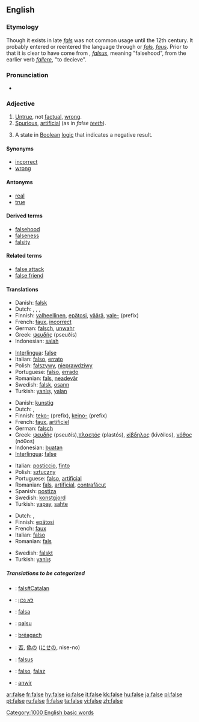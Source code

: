 ==English==

===Etymology===
Though it exists in late {{OE.}} ''[[fals]]'' was not common usage until the 12th century.  It probably entered or reentered the language through {{OF.}} or {{N.}} ''[[fals]], [[faus]]''. Prior to that it is clear to have come from {{L.}}, ''[[falsus]]'', meaning "falsehood", from the earlier verb ''[[fallere]]'', "to decieve".

===Pronunciation===
*{{audio|en-us-false.ogg|Audio (US)}}

===Adjective===
{{en-adj|-}}

# [[untrue|Untrue]], not [[factual]], [[wrong]].
# [[spurious|Spurious]], [[artificial]] (as in ''false [[tooth|teeth]]'').
# {{logic}} A state in [[Boolean]] [[logic]] that indicates a negative result.

====Synonyms====
*[[incorrect]]
*[[wrong]]

====Antonyms====
*[[real]]
*[[true]]

====Derived terms====
*[[falsehood]]
*[[falseness]]
*[[falsity]]

====Related terms====
*[[false attack]]
*[[false friend]]

====Translations====
{{top|untrue, not factual, wrong}}
*Danish: [[falsk]]
*Dutch: {{t|nl|onwaar}}, {{t|nl|vals}}, {{t|nl|fout}}, {{t|nl|onjuist}}
*Finnish: [[valheellinen]], [[epätosi]], [[väärä]], [[vale-]] (prefix)
*French: [[faux]], [[incorrect]]
*German: [[falsch]], [[unwahr]]
*Greek: [[ψευδής]] (pseuðís)
*Indonesian: [[salah]]
{{mid}}
*[[Interlingua]]: [[#Interlingua|false]]
*Italian: [[falso#Italian|falso]], [[errato]]
*Polish: [[fałszywy]], [[nieprawdziwy]]
*Portuguese: [[falso#Portuguese|falso]], [[errado]]
*Romanian: [[fals#Romanian|fals]], [[neadevăr]]
*Swedish: [[falsk]], [[osann]]
*Turkish: [[yanlış]], [[yalan]]
{{bottom}}

{{top|spurious, artificial}}
*Danish: [[kunstig]]
*Dutch: {{t|nl|vals}}, {{t|nl|onecht}}
*Finnish: [[teko-]] (prefix), [[keino-]] (prefix)
*French: [[faux]], [[artificiel]]
*German: [[falsch]]
*Greek:  [[ψευδής]] (pseuðís),[[πλαστός]] (plastós), [[κίβδηλος]] (kívðilos), [[νόθος]] (nóθos)
*Indonesian: [[buat|buatan]]
*[[Interlingua]]: [[#Interlingua|false]]
{{mid}}
*Italian: [[posticcio]], [[finto]]
*Polish: [[sztuczny]]
*Portuguese: [[falso]], [[artificial#Portuguese|artificial]]
*Romanian: [[fals#Romanian|fals]], [[artificial#Romanian|artificial]], [[contrafăcut]]
*Spanish: [[postiza]]
*Swedish: [[konstgjord]]
*Turkish: [[yapay]], [[sahte]]
{{bottom}}

{{top|state in Boolean logic that indicates a negative result}}
*Dutch: {{t|nl|onwaar}}, {{t|nl|vals}}
*Finnish: [[epätosi]]
*French: [[faux]]
*Italian: [[falso#Italian|falso]]
*Romanian: [[fals#Romanian|fals]] {{n}}
{{mid}}
*Swedish: [[falskt]]
*Turkish: [[yanlış]]
{{bottom}}

=====Translations to be categorized=====
{{checktrans}}
{{top}}
*{{ttbc|Catalan}}: [[fals#Catalan]]
*{{ttbc|Hebrew}}: [[לא נכון]]
*{{ttbc|Ido}}: [[falsa]]
*{{ttbc|Indonesian}}: [[palsu]]
*{{ttbc|Irish}}: [[bréagach]]
{{mid}}
*{{ttbc|Japanese}}: [[否]], [[偽]]の ([[にせ]]の, nise-no)
*{{ttbc|Latin}}: [[falsus]]
*{{ttbc|Spanish}}: [[falso]], [[falaz]]
*{{ttbc|Welsh}}: [[anwir]]
{{bottom}}

[[Category:1000 English basic words]]

[[ar:false]]
[[fr:false]]
[[hy:false]]
[[io:false]]
[[it:false]]
[[kk:false]]
[[hu:false]]
[[ja:false]]
[[pl:false]]
[[pt:false]]
[[ru:false]]
[[fi:false]]
[[ta:false]]
[[vi:false]]
[[zh:false]]